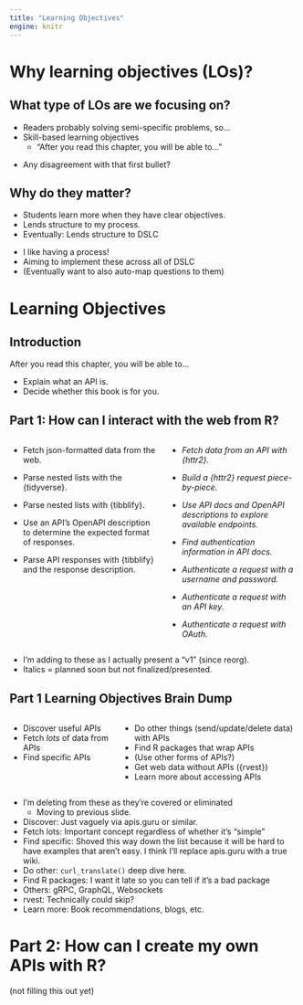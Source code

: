 ```yaml
---
title: "Learning Objectives"
engine: knitr
---
```


# Why learning objectives (LOs)?

## What type of LOs are we focusing on?

-   Readers probably solving semi-specific problems, so...
-   Skill-based learning objectives
    -   "After you read this chapter, you will be able to..."

::: notes
-   Any disagreement with that first bullet?
:::

## Why do they matter?

-   Students learn more when they have clear objectives.
-   Lends structure to my process.
-   Eventually: Lends structure to DSLC

::: notes
-   I like having a process!
-   Aiming to implement these across all of DSLC
-   (Eventually want to also auto-map questions to them)
:::

# Learning Objectives

## Introduction

After you read this chapter, you will be able to...

-   Explain what an API is.
-   Decide whether this book is for you.

## Part 1: How can I interact with the web from R?

:::: columns
::: column
-   Fetch json-formatted data from the web.
-   Parse nested lists with the {tidyverse}.

-   Parse nested lists with {tibblify}.
-   Use an API's OpenAPI description to determine the expected format of responses.
-   Parse API responses with {tibblify} and the response description.
:::
::: column
-   *Fetch data from an API with {httr2}.*
-   *Build a {httr2} request piece-by-piece.*
-   *Use API docs and OpenAPI descriptions to explore available endpoints.*

-   *Find authentication information in API docs.*
-   *Authenticate a request with a username and password.*
-   *Authenticate a request with an API key.*
-   *Authenticate a request with OAuth.*
:::
::::

::: notes
-   I'm adding to these as I actually present a "v1" (since reorg).
-   Italics = planned soon but not finalized/presented.
:::

## Part 1 Learning Objectives Brain Dump

:::: columns

::: column
-   Discover useful APIs
-   Fetch *lots* of data from APIs
-   Find specific APIs
:::
::: column
-   Do other things (send/update/delete data) with APIs
-   Find R packages that wrap APIs
-   (Use other forms of APIs?)
-   Get web data without APIs ({rvest})
-   Learn more about accessing APIs
:::
::::

::: notes
-   I'm deleting from these as they're covered or eliminated
    -   Moving to previous slide.
-   Discover: Just vaguely via apis.guru or similar.
-   Fetch lots: Important concept regardless of whether it's "simple"
-   Find specific: Shoved this way down the list because it will be hard to have examples that aren't easy. I think I'll replace apis.guru with a true wiki.
-   Do other: `curl_translate()` deep dive here.
-   Find R packages: I want it late so you can tell if it's a bad package
-   Others: gRPC, GraphQL, Websockets
-   rvest: Technically could skip?
-   Learn more: Book recommendations, blogs, etc.
:::

# Part 2: How can I create my own APIs with R?

(not filling this out yet)
